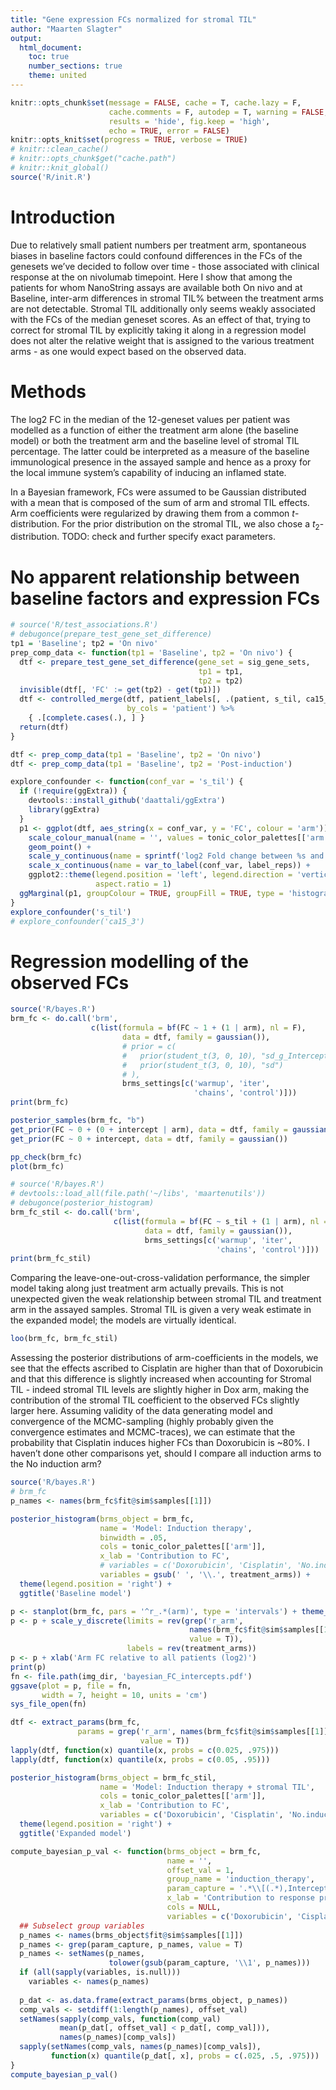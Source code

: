 ```yaml
---
title: "Gene expression FCs normalized for stromal TIL"
author: "Maarten Slagter"
output: 
  html_document:
    toc: true
    number_sections: true
    theme: united
---
```



```r
knitr::opts_chunk$set(message = FALSE, cache = T, cache.lazy = F,
                      cache.comments = F, autodep = T, warning = FALSE,
                      results = 'hide', fig.keep = 'high',
                      echo = TRUE, error = FALSE)
knitr::opts_knit$set(progress = TRUE, verbose = TRUE)
# knitr::clean_cache()
# knitr::opts_chunk$get("cache.path")
# knitr::knit_global()
source('R/init.R')
```

# Introduction

Due to relatively small patient numbers per treatment arm, spontaneous biases in
baseline factors could confound differences in the FCs of the genesets we've
decided to follow over time - those associated with clinical response at the on
nivolumab timepoint. Here I show that among the patients for whom NanoString
assays are available both On nivo and at Baseline, inter-arm differences in
stromal TIL% between the treatment arms are not detectable. Stromal TIL
additionally only seems weakly associated with the FCs of the median geneset
scores. As an effect of that, trying to correct for stromal TIL by explicitly
taking it along in a regression model does not alter the relative weight that is
assigned to the various treatment arms - as one would expect based on the
observed data.

# Methods

The log2 FC in the median of the 12-geneset values per patient was modelled as a
function of either the treatment arm alone (the baseline model) or both the
treatment arm and the baseline level of stromal TIL percentage. The latter could
be interpreted as a measure of the baseline immunological presence in the
assayed sample and hence as a proxy for the local immune system's capability of
inducing an inflamed state.

In a Bayesian framework, FCs were assumed to be Gaussian distributed with a mean
that is composed of the sum of arm and stromal TIL effects. Arm coefficients
were regularized by drawing them from a common $t$-distribution. For the prior
distribution on the stromal TIL, we also chose a $t_2$-distribution. TODO: check
and further specify exact parameters.

# No apparent relationship between baseline factors and expression FCs

```r
# source('R/test_associations.R')
# debugonce(prepare_test_gene_set_difference)
tp1 = 'Baseline'; tp2 = 'On nivo'
prep_comp_data <- function(tp1 = 'Baseline', tp2 = 'On nivo') {
  dtf <- prepare_test_gene_set_difference(gene_set = sig_gene_sets, 
                                          tp1 = tp1,
                                          tp2 = tp2)
  invisible(dtf[, 'FC' := get(tp2) - get(tp1)])
  dtf <- controlled_merge(dtf, patient_labels[, .(patient, s_til, ca15_3)], 
                          by_cols = 'patient') %>%
    { .[complete.cases(.), ] }
  return(dtf)
}

dtf <- prep_comp_data(tp1 = 'Baseline', tp2 = 'On nivo')
dtf <- prep_comp_data(tp1 = 'Baseline', tp2 = 'Post-induction')
```

```r
explore_confounder <- function(conf_var = 's_til') {
  if (!require(ggExtra)) {
    devtools::install_github('daattali/ggExtra')
    library(ggExtra)
  }
  p1 <- ggplot(dtf, aes_string(x = conf_var, y = 'FC', colour = 'arm')) + 
    scale_colour_manual(name = '', values = tonic_color_palettes[['arm']]) +
    geom_point() +
    scale_y_continuous(name = sprintf('log2 Fold change between %s and %s\nin the median of response-associated genesets scores', tp1, tp2)) +
    scale_x_continuous(name = var_to_label(conf_var, label_reps)) +
    ggplot2::theme(legend.position = 'left', legend.direction = 'vertical',
                   aspect.ratio = 1)
  ggMarginal(p1, groupColour = TRUE, groupFill = TRUE, type = 'histogram')
}
explore_confounder('s_til')
# explore_confounder('ca15_3')
```

# Regression modelling of the observed FCs

```r
source('R/bayes.R')
brm_fc <- do.call('brm', 
                  c(list(formula = bf(FC ~ 1 + (1 | arm), nl = F), 
                         data = dtf, family = gaussian()),
                         # prior = c(
                         #   prior(student_t(3, 0, 10), "sd_g_Intercept"),
                         #   prior(student_t(3, 0, 10), "sd")
                         # ),
                         brms_settings[c('warmup', 'iter', 
                                         'chains', 'control')]))
print(brm_fc)
```

```r
posterior_samples(brm_fc, "b")
get_prior(FC ~ 0 + (0 + intercept | arm), data = dtf, family = gaussian())
get_prior(FC ~ 0 + intercept, data = dtf, family = gaussian())
```

```r
pp_check(brm_fc)
plot(brm_fc)
```

```r
# source('R/bayes.R')
# devtools::load_all(file.path('~/libs', 'maartenutils'))
# debugonce(posterior_histogram)
brm_fc_stil <- do.call('brm', 
                       c(list(formula = bf(FC ~ s_til + (1 | arm), nl = F), 
                              data = dtf, family = gaussian()),
                              brms_settings[c('warmup', 'iter', 
                                              'chains', 'control')]))
print(brm_fc_stil)
```


Comparing the leave-one-out-cross-validation performance, the simpler model
taking along just treatment arm actually prevails. This is not unexpected given
the weak relationship between stromal TIL and treatment arm in the assayed
samples. Stromal TIL is given a very weak estimate in the expanded model; the
models are virtually identical.

```r
loo(brm_fc, brm_fc_stil)
```

Assessing the posterior distributions of arm-coefficients in the models, we see
that the effects ascribed to Cisplatin are higher than that of Doxorubicin and
that this difference is slightly increased when accounting for Stromal TIL -
indeed stromal TIL levels are slightly higher in Dox arm, making the
contribution of the stromal TIL coefficient to the observed FCs slightly larger
here. Assuming validity of the data generating model and convergence of the
MCMC-sampling (highly probably given the convergence estimates and MCMC-traces),
we can estimate that the probability that Cisplatin induces higher FCs than
Doxorubicin is ~80%. I haven't done other comparisons yet, should I compare all
induction arms to the No induction arm?

```r
source('R/bayes.R')
# brm_fc
p_names <- names(brm_fc$fit@sim$samples[[1]])

posterior_histogram(brms_object = brm_fc,
                    name = 'Model: Induction therapy',
                    binwidth = .05,
                    cols = tonic_color_palettes[['arm']],
                    x_lab = 'Contribution to FC',
                    # variables = c('Doxorubicin', 'Cisplatin', 'No.induction')) +
                    variables = gsub(' ', '\\.', treatment_arms)) + 
  theme(legend.position = 'right') + 
  ggtitle('Baseline model')
```

```r
p <- stanplot(brm_fc, pars = '^r_.*(arm)', type = 'intervals') + theme_ms()
p <- p + scale_y_discrete(limits = rev(grep('r_arm', 
                                        names(brm_fc$fit@sim$samples[[1]]), 
                                        value = T)), 
                          labels = rev(treatment_arms))
p <- p + xlab('Arm FC relative to all patients (log2)')
print(p)
fn <- file.path(img_dir, 'bayesian_FC_intercepts.pdf')
ggsave(plot = p, file = fn,
       width = 7, height = 10, units = 'cm')
sys_file_open(fn)
```

```r
dtf <- extract_params(brm_fc, 
               params = grep('r_arm', names(brm_fc$fit@sim$samples[[1]]), 
                             value = T))
lapply(dtf, function(x) quantile(x, probs = c(0.025, .975)))
lapply(dtf, function(x) quantile(x, probs = c(0.05, .95)))
```

```r
posterior_histogram(brms_object = brm_fc_stil,
                    name = 'Model: Induction therapy + stromal TIL',
                    cols = tonic_color_palettes[['arm']],
                    x_lab = 'Contribution to FC',
                    variables = c('Doxorubicin', 'Cisplatin', 'No.induction')) +
  theme(legend.position = 'right') +
  ggtitle('Expanded model')
```



```r
compute_bayesian_p_val <- function(brms_object = brm_fc,
                                   name = '', 
                                   offset_val = 1,
                                   group_name = 'induction_therapy',
                                   param_capture = '.*\\[(.*),Intercept\\]',
                                   x_lab = 'Contribution to response probability',
                                   cols = NULL,
                                   variables = c('Doxorubicin', 'Cisplatin')) {
  ## Subselect group variables
  p_names <- names(brms_object$fit@sim$samples[[1]])
  p_names <- grep(param_capture, p_names, value = T)
  p_names <- setNames(p_names, 
                      tolower(gsub(param_capture, '\\1', p_names)))
  if (all(sapply(variables, is.null))) 
    variables <- names(p_names)
  
  p_dat <- as.data.frame(extract_params(brms_object, p_names))
  comp_vals <- setdiff(1:length(p_names), offset_val)
  setNames(sapply(comp_vals, function(comp_val) 
           mean(p_dat[, offset_val] < p_dat[, comp_val])),
           names(p_names)[comp_vals])
  sapply(setNames(comp_vals, names(p_names)[comp_vals]), 
         function(x) quantile(p_dat[, x], probs = c(.025, .5, .975)))
}
compute_bayesian_p_val()
```
